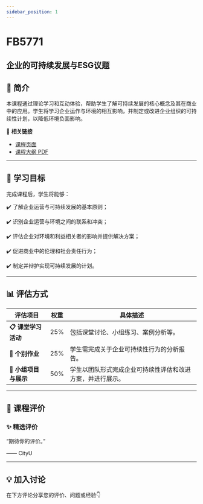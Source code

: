 ```yaml
---
sidebar_position: 1
---
```


# FB5771
## 企业的可持续发展与ESG议题

## **📘 简介**
本课程通过理论学习和互动体验，帮助学生了解可持续发展的核心概念及其在商业中的应用。学生将学习企业运作与环境的相互影响，并制定或改进企业组织的可持续性计划，以降低环境负面影响。

🔗 **相关链接**
- [课程页面](https://www.cityu.edu.hk/catalogue/pg/202526/course/FB5771.htm)
- [课程大纲 PDF](https://www.cityu.edu.hk/catalogue/pg/202526/course/FB5771.pdf)

---

## **🎯 学习目标**

完成课程后，学生将能够：


✔️ 了解企业运营与可持续发展的基本原则；

✔️ 识别企业运营与环境之间的联系和冲突；

✔️ 评估企业对环境和利益相关者的影响并提供解决方案；

✔️ 促进商业中的伦理和社会责任行为；

✔️ 制定并辩护实现可持续发展的计划。

---

## **📊 评估方式**

| **评估项目**             | **权重** | **具体描述**                                                                                     |
|-------------------------|---------|-----------------------------------------------------------------------------------------------|
| **📋 课堂学习活动**       | 25%     | 包括课堂讨论、小组练习、案例分析等。                                                            |
| **📝 个别作业**           | 25%     | 学生需完成关于企业可持续性行为的分析报告。                                                     |
| **📄 小组项目与展示**     | 50%     | 学生以团队形式完成企业可持续性评估和改进方案，并进行展示。                                      |

---

## **💬 课程评价**

### ✨ **精选评价**
<div className={commentStyles.commentBox}>
    <p className={commentStyles.commentText}>
        “期待你的评价。”
    </p>
    <p className={commentStyles.commentAuthor}>—— CityU</p>
</div>

---

## **💡 加入讨论**

在下方评论分享您的评价、问题或经验👇
<Utterances />